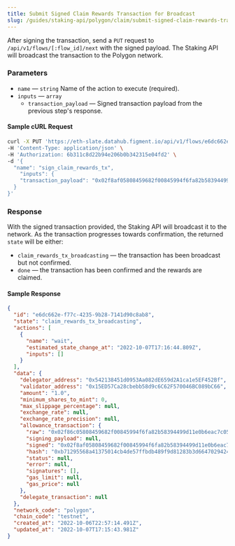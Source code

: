```yaml
---
title: Submit Signed Claim Rewards Transaction for Broadcast
slug: /guides/staking-api/polygon/claim/submit-signed-claim-rewards-transaction
---
```


After signing the transaction, send a `PUT` request to `/api/v1/flows/[:flow_id]/next` with the signed payload.
The Staking API will broadcast the transaction to the Polygon network.

### Parameters

- `name` &mdash; `string` Name of the action to execute (required).
- `inputs` &mdash; `array`
  - `transaction_payload` &mdash; Signed transaction payload from the previous step's response.

#### Sample cURL Request

```bash
curl -X PUT 'https://eth-slate.datahub.figment.io/api/v1/flows/e6dc662e-f77c-4235-9b28-7141d90c8ab8/next' \
-H 'Content-Type: application/json' \
-H 'Authorization: 6b311c8d22b94e206b0b342315e04fd2' \
-d '{
  "name": "sign_claim_rewards_tx",
	"inputs": {
    "transaction_payload": "0x02f8af05808459682f00845994f6fa82b58394499d11e0b6eac7c0593d8fb292dcbbf815fb29ae80b844095ea7b300000000000000000000000000200ea4ee292e253e6ca07dba5edc07c8aa37a3ffffffffffffffffffffffffffffffffffffffffffffffffffffffffffffffffc001a08019145182b704f15aca2a95242e25abfe9382dd74d0c15e88087978beb476b1a05b4c37b70e316c91e6a19738208e7eae6b79dd2c8ef62aa229f76548490c26b7"
  }
}'
```

### Response

With the signed transaction provided, the Staking API will broadcast it to the network.
As the transaction progresses towards confirmation, the returned `state` will be either:

- `claim_rewards_tx_broadcasting` &mdash; the transaction has been broadcast but not confirmed.
- `done` &mdash; the transaction has been confirmed and the rewards are claimed.

#### Sample Response

```json
{
  "id": "e6dc662e-f77c-4235-9b28-7141d90c8ab8",
  "state": "claim_rewards_tx_broadcasting",
  "actions": [
    {
      "name": "wait",
      "estimated_state_change_at": "2022-10-07T17:16:44.809Z",
      "inputs": []
    }
  ],
  "data": {
    "delegator_address": "0x542138451d0953Aa082dE659d2A1ca1e5EF452Bf",
    "validator_address": "0x15ED57Ca28cbebb58d9c6C62F570046BC089bC66",
    "amount": "1.0",
    "minimum_shares_to_mint": 0,
    "max_slippage_percentage": null,
    "exchange_rate": null,
    "exchange_rate_precision": null,
    "allowance_transaction": {
      "raw": "0x02f86c05808459682f00845994f6fa82b58394499d11e0b6eac7c0593d8fb292dcbbf815fb29ae80b844095ea7b300000000000000000000000000200ea4ee292e253e6ca07dba5edc07c8aa37a3ffffffffffffffffffffffffffffffffffffffffffffffffffffffffffffffffc0",
      "signing_payload": null,
      "signed": "0x02f8af05808459682f00845994f6fa82b58394499d11e0b6eac7c0593d8fb292dcbbf815fb29ae80b844095ea7b300000000000000000000000000200ea4ee292e253e6ca07dba5edc07c8aa37a3ffffffffffffffffffffffffffffffffffffffffffffffffffffffffffffffffc001a08019145182b704f15aca2a95242e25abfe9382dd74d0c15e88087978beb476b1a05b4c37b70e316c91e6a19738208e7eae6b79dd2c8ef62aa229f76548490c26b7",
      "hash": "0xb71295568a41375014cb4de57ffbdb489f9d81283b3d6647029424d72c176f6d",
      "status": null,
      "error": null,
      "signatures": [],
      "gas_limit": null,
      "gas_price": null
    },
    "delegate_transaction": null
  },
  "network_code": "polygon",
  "chain_code": "testnet",
  "created_at": "2022-10-06T22:57:14.491Z",
  "updated_at": "2022-10-07T17:15:43.981Z"
}
```
